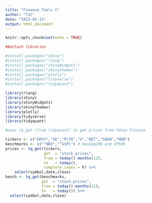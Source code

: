```yaml
---
title: "Finance Tools C"
author: "TJC"
date: "2023-01-13"
output: html_document
---
```


```r
knitr::opts_chunk$set(echo = TRUE)

##attach libraries

#install.packages("shiny")
#install.packages("rlang")
#install.packages("shinyWidgets")
#install.packages("shinythemes")
#install.packages("plotly")
#install.packages("tidyverse")
#install.packages("tidyquant")

library(rlang)
library(shiny)
library(shinyWidgets)
library(shinythemes)
library(plotly)
library(tidyverse)
library(tidyquant)

```

```r

#uses tq_get (from tidyquant) to get prices from Yahoo Finance.

tickers <- c("GRVY","SE","PLTR","U","NET","SNOW","MDB")
benchmarks <- c("^NDX","^GSPC") # Nasdaq100 and SP500
prices <- tq_get(tickers, 
                 get  = "stock.prices",
                 from = today()-months(12),
                 to   = today(),
                 complete_cases = F) %>% 
    select(symbol,date,close)
bench <- tq_get(benchmarks,
                get  = "stock.prices",
                from = today()-months(12),
                to   = today()) %>%
  select(symbol,date,close)


```






